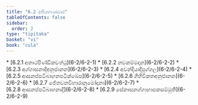 ```yaml
---
title: "6.2 දුතියභාණවාර"
tableOfContents: false
sidebar:
  order: 2
type: "tipitaka"
basket: "vi"
book: "cula"
---
```



<DynamicBreadcrumb />



<TableOfContents book="cula" section="6.2">
* [6.2.1 අනාථපිණ්ඩිකවත්ථු](6-2/6-2-1)
* [6.2.2 නවකම්මදාන](6-2/6-2-2)
* [6.2.3 අග්ගාසනාදිඅනුජානන](6-2/6-2-3)
* [6.2.4 අවන්දියාදිපුග්ගල](6-2/6-2-4)
* [6.2.5 ආසනප්පටිබාහනපටික්ඛේප](6-2/6-2-5)
* [6.2.6 ගිහිවිකතඅනුජානන](6-2/6-2-6)
* [6.2.7 ජේතවනවිහාරානුමෝදනා](6-2/6-2-7)
* [6.2.8 ආසනප්පටිබාහනාදි](6-2/6-2-8)
* [6.2.9 සේනාසනග්ගාහාපකසම්මුති](6-2/6-2-9)
</TableOfContents>